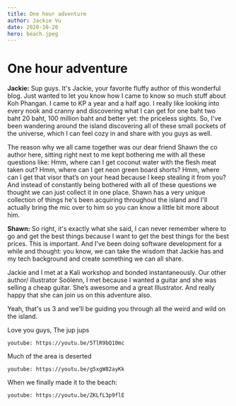 ```yaml
---
title: One hour adventure
author: Jackie Vu
date: 2020-10-20
hero: beach.jpeg
---
```


# One hour adventure

**Jackie:**
Sup guys. It's Jackie, your favorite fluffy author of this wonderful blog. Just wanted to let you know how I came to know so much stuff about Koh Phangan. I came to KP a year and a half ago. I really like looking into every nook and cranny and discovering what I can get for one baht two baht 20 baht, 100 million baht and better yet: the priceless sights. So, I've been wandering around the island discovering all of these small pockets of the universe, which I can feel cozy in and share with you guys as well.

The reason why we all came together was our dear friend Shawn the co author here, sitting right next to me kept bothering me with all these questions like:
Hmm, where can I get coconut water with the flesh meat taken out?
Hmm, where can I get neon green board shorts? Hmm, where can I get that visor that’s on your head because I keep stealing it from you?
And instead of constantly being bothered with all of these questions we thought we can just collect it in one place.
Shawn has a very unique collection of things he's been acquiring throughout the island and I'll actually bring the mic over to him so you can know a little bit more about him.

**Shawn:**
So right, it's exactly what she said, I can never remember where to go and get the best things because I want to get the best things for the best prices. This is important. And I've been doing software development for a while and thought: you know, we can take the wisdom that Jackie has and my tech background and create something we can all share.

Jackie and I met at a Kali workshop and bonded instantaneously. Our other author/ illustrator Soölenn, I met because I wanted a guitar and she was selling a cheap guitar. She’s awesome and a great Illustrator. And really happy that she can join us on this adventure also.

Yeah, that's us 3 and we'll be guiding you through all the weird and wild on the island.

Love you guys,
The jup jups

`youtube: https://youtu.be/5TlR9bQ10mc`

Much of the area is deserted

`youtube: https://youtu.be/g5xgW82ayKk`

When we finally made it to the beach:

`youtube: https://youtu.be/ZKLfL3p9flE`
